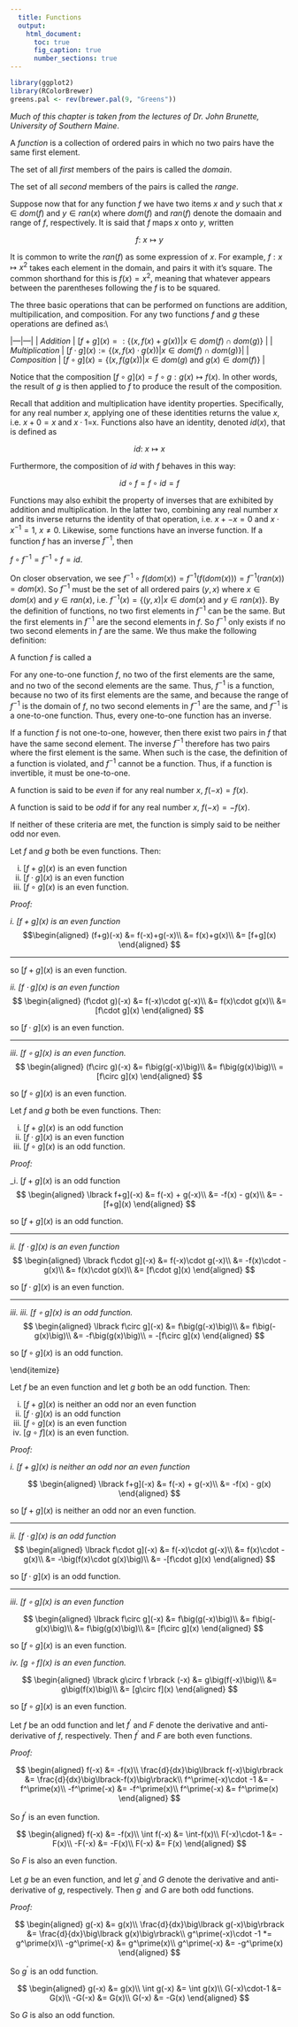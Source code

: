 ```yaml
---
  title: Functions
  output:
    html_document:
      toc: true
      fig_caption: true
      number_sections: true
---
```


\chapter{Functions}
\label{Functions}
\setcounter{section}{0}

```r
library(ggplot2)
library(RColorBrewer)
greens.pal <- rev(brewer.pal(9, "Greens"))
```

\section{Fundamental Concepts and Definitions}
\label{Functions_fundamental-concepts-and-definitions}
_Much of this chapter is taken from the lectures of Dr. John Brunette, University of Southern Maine_.

A *function* is a collection of ordered pairs in which no two pairs have the same first element.

The set of all _first_ members of the pairs is called the *domain*.

The set of all _second_ members of the pairs is called the *range*.

Suppose now that for any function $f$ we have two items $x$ and $y$ such that $x\in dom(f)$ and $y\in ran(x)$  where $dom(f)$ and $ran(f)$ denote the domaain and range of $f$, respectively.  It is said that $f$ maps $x$ onto $y$, written

$$f:\ x\mapsto y$$

It is common to write the $ran(f)$ as some expression of $x$.  For example, $f: x\mapsto x^2$ takes each element in the domain, and pairs it with it's square.  The common shorthand for this is $f(x)=x^2$, meaning that whatever appears between the parentheses following the $f$ is to be squared.

\subsection{Function Operations}
\label{Functions_function-operations}
The three basic operations that can be performed on functions are addition, multipilication, and composition.  For any two functions $f$ and $g$ these operations are defined as:\\

|---|---|
| *Addition* | $\lbrack f+g\rbrack(x)=:\big\{\big(x,f(x)+g(x)\big)|x\in dom(f)\cap dom(g)\big\}$ |
| *Multiplication* | $\lbrack f\cdot g\rbrack(x):=\big\{\big(x,f(x)\cdot g(x)\big)|x\in dom(f)\cap dom(g)\big\}$|
| *Composition* | $\lbrack f\circ g\rbrack(x)=\big\{\big(x,f\big(g(x)\big)|x\in dom(g)$ and $g(x)\in dom(f)\big\}$ |


Notice that the composition $\lbrack f\circ g\rbrack(x)=f\circ g: g(x)\mapsto f(x)$.  In other words, the result of $g$ is then applied to $f$ to produce the result of the composition.


\section{Identities and Inverses}
\label{Functions_identities-and-inverses}
Recall that addition and multiplication have identity properties.  Specifically, for any real number $x$, applying one of these identities returns the value $x$, i.e. $x+0=x$ and $x\cdot 1$=x.  Functions also have an identity, denoted $id(x)$, that is defined as

$$id:\ x\mapsto x$$

Furthermore, the composition of $id$ with $f$ behaves in this way:

$$id\circ f=f\circ id=f$$

Functions may also exhibit the property of inverses that are exhibited by addition and multiplication.  In the latter two, combining any real number $x$ and its inverse returns the identity of that operation, i.e. $x+-x=0$ and $x\cdot x^{-1}=1,\ x\neq 0$.  Likewise, some functions have an inverse function.  If a function $f$ has an inverse $f^{-1}$, then

$f\circ f^{-1}=f^{-1}\circ f=id$.

On closer observation, we see $f^{-1}\circ f\big(dom(x)\big)=f^{-1}\Big(f\big(dom(x)\big)\Big)=f^{-1}\big(ran(x)\big)=dom(x)$.  So $f^{-1}$ must be the set of all ordered pairs $(y,x)$ where $x\in dom(x)$ and $y\in ran(x)$, i.e. $f^{-1}(x)=\{(y,x)|x\in dom(x)$ and $y\in ran(x)\}$.  By the definition of functions, no two first elements in $f^{-1}$ can be the same.  But the first elements in $f^{-1}$ are the second elements in $f$.  So $f^{-1}$ only exists if no two second elements in $f$ are the same.  We thus make the following definition:

A function $f$ is called a \bf one-to-one \rm function if it has no two ordered pairs with the same second element.

For any one-to-one function $f$, no two of the first elements are the same, and no two of the second elements are the same.  Thus, $f^{-1}$ is a function, because no two of its first elements are the same, and because the range of $f^{-1}$ is the domain of $f$, no two second elements in $f^{-1}$ are the same, and $f^{-1}$ is a one-to-one function.  Thus, every one-to-one function has an inverse.

If a function $f$ is not one-to-one, however, then there exist two pairs in $f$ that have the same second element.  The inverse $f^{-1}$ therefore has two pairs where the first element is the same.  When such is the case, the definition of a function is violated, and $f^{-1}$ cannot be a function.  Thus, if a function is invertible, it must be one-to-one.

\section{Odd and Even Functions}
\label{Functions_odd-and-even-functions}
A function is said to be _even_ if for any real number $x,\ f(-x)=f(x)$.

A function is said to be _odd_ if for any real number $x,\ f(-x)=-f(x)$.

If neither of these criteria are met, the function is simply said to be neither odd nor even.

\section{Theorems for Functions}
\label{Functions_theorems-for-functions}

\subsection{Operations on Even Functions}
\label{Functions_operations-on-even-functions}
Let $f$ and $g$ both be even functions.  Then:

i. $[f+g](x)$ is an even function
ii. $[f\cdot g](x)$ is an even function
iii. $[f\circ g](x)$ is an even function.

_Proof:_

_i. $[f+g](x)$ is an even function _
$$\begin{aligned} 
     (f+g)(-x)
      &= f(-x)+g(-x)\\
      &= f(x)+g(x)\\
      &= [f+g](x) 
\end{aligned}
$$

**********
    
so $[f+g](x)$ is an even function.

_ii. $[f\cdot g](x)$ is an even function_
$$
\begin{aligned}
(f\cdot g)(-x)
	&= f(-x)\cdot g(-x)\\
	&= f(x)\cdot g(x)\\
	&= [f\cdot g](x)
\end{aligned}
$$

so $[f\cdot g](x)$ is an even function.

**********

_iii. $[f\circ g](x)$ is an even function._
$$
\begin{aligned}
(f\circ g)(-x)
	&= f\big(g(-x)\big)\\
	&= f\big(g(x)\big)\\
	= [f\circ g](x)
\end{aligned}
$$

so $[f\circ g](x)$ is an even function.\ \ \rule{.05in}{.05in}

\subsection{Operations on Odd Functions}
\label{Functions_operations-on-odd-functions}
Let $f$ and $g$ both be even functions.  Then:

i. $[f+g](x)$ is an odd function
ii. $[f\cdot g](x)$ is an even function
iii. $[f\circ g](x)$ is an odd function.

_Proof:_

_i. $[f+g](x)$ is an odd function
$$
\begin{aligned}
\lbrack f+g](-x)
	&= f(-x) + g(-x)\\
	&= -f(x) - g(x)\\
	&= -[f+g](x)
\end{aligned}
$$

so $[f+g](x)$ is an odd function.

**********

_ii. $[f\cdot g](x)$ is an even function_
$$
\begin{aligned}
\lbrack f\cdot g](-x)
	&= f(-x)\cdot g(-x)\\
	&= -f(x)\cdot -g(x)\\
	&= f(x)\cdot g(x)\\
	&= [f\cdot g](x) 
\end{aligned}
$$

so $[f\cdot g](x)$ is an even function.

**********

_iii. iii. $[f\circ g](x)$ is an odd function._
$$
\begin{aligned}
\lbrack f\circ g](-x)
	&= f\big(g(-x)\big)\\
	&= f\big(-g(x)\big)\\
	&= -f\big(g(x)\big)\\
	= -[f\circ g](x)
\end{aligned}
$$

so $[f\circ g](x)$ is an odd function.\ \ \rule{.05in}{.05in}
\end{itemize}


\subsection{Operations on an Odd and Even Function}
\label{Functions_operations-on-an-odd-and-even-function}

Let $f$ be an even function and let $g$ both be an odd function.  Then:

i. $[f+g](x)$ is neither an odd nor an even function
ii. $[f\cdot g](x)$ is an odd function
iii. $[f\circ g](x)$ is an even function
iv. $[g\circ f](x)$ is an even function.

_Proof:_

_i. $[f+g](x)$ is neither an odd nor an even function_

$$
\begin{aligned}
\lbrack f+g](-x)
	&= f(-x) + g(-x)\\
	&= -f(x) - g(x)
\end{aligned}
$$

 so $[f+g](x)$ is neither an odd nor an even function.
 
**********

_ii. $[f\cdot g](x)$ is an odd function_
$$
\begin{aligned}
\lbrack f\cdot g](-x)
	&= f(-x)\cdot g(-x)\\
	&= f(x)\cdot -g(x)\\
	&= -\big(f(x)\cdot g(x)\big)\\
	&= -[f\cdot g](x)
\end{aligned}
$$

so $[f\cdot g](x)$ is an odd function.

**********

_iii. $[f\circ g](x)$ is an even function_

$$
\begin{aligned}
\lbrack f\circ g](-x)
	&= f\big(g(-x)\big)\\
	&= f\big(-g(x)\big)\\
	&= f\big(g(x)\big)\\
	&= [f\circ g](x)
\end{aligned}
$$

so $\lbrack f\circ g\rbrack(x)$ is an even function.\ \ \rule{.05in}{.05in}

_iv. $[g\circ f](x)$ is an even function._

$$
\begin{aligned}
\lbrack g\circ f \rbrack (-x)
	&= g\big(f(-x)\big)\\
	&= g\big(f(x)\big)\\
	&= [g\circ f](x)
\end{aligned}
$$

so $\lbrack f\circ g\rbrack(x)$ is an even function.\ \ \rule{.05in}{.05in}


\subsection{Derivatives and Anti-derivatives of Odd Functions}
\label{Functions_derivatives-and-anti-derivatives-of-odd-functions}
Let $f$ be an odd function and let $f^\prime$ and $F$ denote the derivative and anti-derivative of $f$, respectively.  Then $f^\prime$ and $F$ are both even functions.

_Proof:_

$$
\begin{aligned}
f(-x) &= -f(x)\\
\frac{d}{dx}\big\lbrack f(-x)\big\rbrack
		&= \frac{d}{dx}\big\lbrack-f(x)\big\rbrack\\
f^\prime(-x)\cdot -1 &= -f^\prime(x)\\
-f^\prime(-x) &= -f^\prime(x)\\
f^\prime(-x) &= f^\prime(x)
\end{aligned}
$$

So $f^\prime$ is an even function.

$$
\begin{aligned}
  f(-x) &= -f(x)\\
  \int f(-x) &= \int-f(x)\\
  F(-x)\cdot-1 &= -F(x)\\
  -F(-x) &= -F(x)\\
  F(-x) &= F(x)
\end{aligned}
$$

So $F$ is also an even function.\ \ \rule{.05in}{.05in}

\subsection{Derivatives and Anti-derivatives of Even Functions}
\label{Functions_derivatives-and-anti-derivatives-of-even-functions}
Let $g$ be an even function, and let $g^\prime$ and $G$ denote the derivative and anti-derivative of $g$, respectively.  Then $g^\prime$ and $G$ are both odd functions.

_Proof:_

$$
\begin{aligned}
  g(-x) &= g(x)\\
  \frac{d}{dx}\big\lbrack g(-x)\big\rbrack
		&= \frac{d}{dx}\big\lbrack g(x)\big\rbrack\\
  g^\prime(-x)\cdot -1 *= g^\prime(x)\\
  -g^\prime(-x) &= g^\prime(x)\\
  g^\prime(-x) &= -g^\prime(x)
\end{aligned}
$$

So $g^\prime$ is an odd function.

$$
\begin{aligned}
  g(-x) &= g(x)\\
  \int g(-x) &= \int g(x)\\
  G(-x)\cdot-1 &= G(x)\\
  -G(-x) &= G(x)\\
  G(-x) &= -G(x)
\end{aligned}
$$

So $G$ is also an odd function.\ \ \rule{.05in}{.05in}
